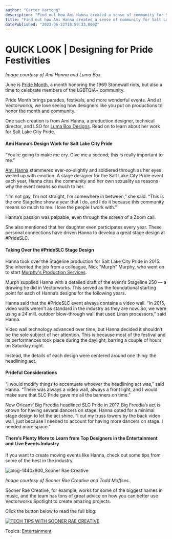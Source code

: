 ```yaml
---
author: "Carter Hartong"
description: "Find out how Ami Hanna created a sense of community for Salt Lake City Pride using Vectorworks."
title: "Find out how Ami Hanna created a sense of community for Salt Lake City Pride using Vectorworks." 
datePublished: "2023-06-22T18:59:33.000Z"
---
```

# QUICK LOOK | Designing for Pride Festivities

_Image courtesy of Ami Hanna and Luma Box._

June is [Pride Month](https://www.loc.gov/lgbt-pride-month/about/), a month honoring the 1969 Stonewall riots, but also a time to celebrate members of the LGBTQIA+ community.

Pride Month brings parades, festivals, and more wonderful events. And at Vectorworks, we love seeing how designers like you put on productions to honor the month and community.

One such creation is from Ami Hanna, a production designer, technical director, and LSO for [Luma Box Designs](https://amihanna.art/luma-box-designs). Read on to learn about her work for Salt Lake City Pride.

#### Ami Hanna’s Design Work for Salt Lake City Pride

“You’re going to make me cry. Give me a second; this is really important to me.”

[Ami Hanna](https://www.linkedin.com/in/ami-hanna-015b5b119/) stammered ever-so-slightly and soldiered through as her eyes welled up with emotion. A stage designer for the Salt Lake City Pride event each year, Hanna cites the community and her own sexuality as reasons why the event means so much to her.

“I’m not gay, I’m not straight, I’m somewhere in between,” she said. “This is the one Stageline show a year that I do, and I do it because this community means so much to me. I love the people I work with.”

Hanna’s passion was palpable, even through the screen of a Zoom call.

She also mentioned that her daughter even participates every year. These personal connections have driven Hanna to develop a great stage design at #PrideSLC.

#### Taking Over the #PrideSLC Stage Design

Hanna took over the Stageline production for Salt Lake City Pride in 2015\. She inherited the job from a colleague, Nick "Murph" Murphy, who went on to start [Murphy's Production Services](https://www.linkedin.com/in/nicolas-murph-murphy-0873b1ba/).

Murph supplied Hanna with a detailed draft of the event’s Stageline 250 — a drawing he did in Vectorworks. This served as the foundational starting point for each of Hanna’s designs for the following years.

Hanna said that the #PrideSLC event always contains a video wall. “In 2015, video walls weren’t as standard in the industry as they are now. So, we were using a 24 mill. outdoor blow-through wall that used Linsn processors,” said Hanna.

Video wall technology advanced over time, but Hanna decided it shouldn’t be the sole subject of her attention. This is because most of the festival and its performances took place during the daylight, barring a couple of hours on Saturday night.

Instead, the details of each design were centered around one thing: the headlining act.

#### Prideful Considerations

“I would modify things to accentuate whoever the headlining act was,” said Hanna. “There was always a video wall, always a front light, and I would make sure that SLC Pride gave me all the banners on time.”

New Orleans’ Big Freedia headlined SLC Pride in 2017\. Big Freedia’s act is known for having several dancers on stage. Hanna opted for a minimal stage design to let the act shine. “I cut my truss towers by the back video wall, just because I needed to account for having more dancers on stage. I needed more space.”

#### There’s Plenty More to Learn from Top Designers in the Entertainment and Live Events Industry

If you want to create moving events like Hanna, check out some tips from some of the best in the industry.

![blog-1440x800_Sooner Rae Creative](https://blog.vectorworks.net/hs-fs/hubfs/Blog%20Images/221117_Sooner%20Rae%20Creative/blog-1440x800_Sooner%20Rae%20Creative.png?width=1440&height=800&name=blog-1440x800_Sooner%20Rae%20Creative.png)

_Image courtesy of Sooner Rae Creative and Todd Moffses._

Sooner Rae Creative, for example, works for some of the biggest names in music, and the team has tons of great advice on how you can better use Vectorworks Spotlight to create amazing projects.

Click the button below to read the full blog:

[![TECH TIPS WITH SOONER RAE CREATIVE](https://no-cache.hubspot.com/cta/default/3018241/55ffa4da-9a71-4706-9910-f11482f8fee5.png)](https://cta-redirect.hubspot.com/cta/redirect/3018241/55ffa4da-9a71-4706-9910-f11482f8fee5) 

 Topics: [Entertainment](https://blog.vectorworks.net/topic/entertainment) 

 